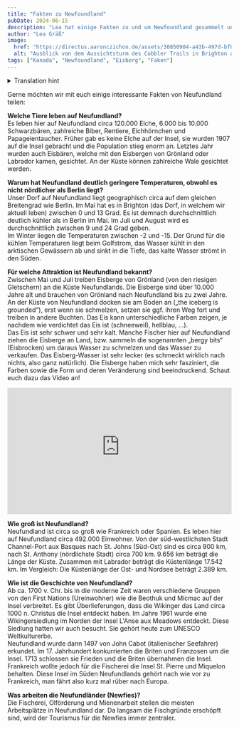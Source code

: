 ```yaml
---
title: "Fakten zu Newfoundland"
pubDate: 2024-06-15
description: "Lea hat einige Fakten zu und um Newfoundland gesammelt und möchte diese gerne mit euch teilen."
author: "Lea Gräß"
image:
  href: "https://directus.aaronczichon.de/assets/30850904-a43b-497d-bf07-37fe704559ab.jpeg?quality=70&width=1600"
  alt: "Ausblick von dem Aussichtsturm des Cobbler Trails in Brighton auf die Brücke und das Feuerwehrhaus."
tags: ["Kanada", "Newfoundland", "Eisberg", "Faken"]
---
```


<details>
  <summary>Translation hint</summary>
  We implemented the English version of this blog for you in June. We will publish
  all new blog entries also in English. Every entry before Jun 24th 2024 is automatically
  translated through DeepL. So please apologize if the translation is not perfect.
  If you want to read the original German entry, please switch to the German version
  of our blog.
</details>

Gerne möchten wir mit euch einige interessante Fakten von Neufundland teilen:

**Welche Tiere leben auf Neufundland?**  
Es leben hier auf Neufundland circa 120.000 Elche, 6.000 bis 10.000 Schwarzbären, zahlreiche Biber, Rentiere, Eichhörnchen und Papageientaucher. Früher gab es keine Elche auf der Insel, sie wurden 1907 auf die Insel gebracht und die Population stieg enorm an. Letztes Jahr wurden auch Eisbären, welche mit den Eisbergen von Grönland oder Labrador kamen, gesichtet. An der Küste können zahlreiche Wale gesichtet werden.

**Warum hat Neufundland deutlich geringere Temperaturen, obwohl es nicht nördlicher als Berlin liegt?**  
Unser Dorf auf Neufundland liegt geographisch circa auf dem gleichen Breitengrad wie Berlin. Im Mai hat es in Brighton (das Dorf, in welchem wir aktuell leben) zwischen 0 und 13 Grad. Es ist demnach durchschnittlich deutlich kühler als in Berlin im Mai. Im Juli und August wird es durchschnittlich zwischen 9 und 24 Grad geben.  
Im Winter liegen die Temperaturen zwischen -2 und -15. Der Grund für die kühlen Temperaturen liegt beim Golfstrom, das Wasser kühlt in den arktischen Gewässern ab und sinkt in die Tiefe, das kalte Wasser strömt in den Süden.

**Für welche Attraktion ist Neufundland bekannt?**  
Zwischen Mai und Juli treiben Eisberge von Grönland (von den riesigen Gletschern) an die Küste Neufundlands. Die Eisberge sind über 10.000 Jahre alt und brauchen von Grönland nach Neufundland bis zu zwei Jahre. An der Küste von Neufundland docken sie am Boden an („the iceberg is grounded“), erst wenn sie schmelzen, setzen sie ggf. ihren Weg fort und treiben in andere Buchten. Das Eis kann unterschiedliche Farben zeigen, je nachdem wie verdichtet das Eis ist (schneeweiß, hellblau, …).  
Das Eis ist sehr schwer und sehr kalt. Manche Fischer hier auf Neufundland ziehen die Eisberge an Land, bzw. sammeln die sogenannten „bergy bits“ (Eisbrocken) um daraus Wasser zu schmelzen und das Wasser zu verkaufen. Das Eisberg-Wasser ist sehr lecker (es schmeckt wirklich nach nichts, also ganz natürlich). Die Eisberge haben mich sehr fasziniert, die Farben sowie die Form und deren Veränderung sind beeindruckend. Schaut euch dazu das Video an!

<div style="position: relative; padding-top: 56.25%;">
  <iframe
    src="https://customer-rnx58v5rm01lsk0m.cloudflarestream.com/57b36d6fa622a90a39f372a2d15b9d3b/iframe?poster=https%3A%2F%2Fcustomer-rnx58v5rm01lsk0m.cloudflarestream.com%2F57b36d6fa622a90a39f372a2d15b9d3b%2Fthumbnails%2Fthumbnail.jpg%3Ftime%3D%26height%3D600"
    loading="lazy"
    style="border: none; position: absolute; top: 0; left: 0; height: 100%; width: 100%;"
    allow="accelerometer; gyroscope; autoplay; encrypted-media; picture-in-picture;"
    allowfullscreen="true"
  ></iframe>
</div>

**Wie groß ist Neufundland?**  
Neufundland ist circa so groß wie Frankreich oder Spanien. Es leben hier auf Neufundland circa 492.000 Einwohner. Von der süd-westlichsten Stadt Channel-Port aux Basques nach St. Johns (Süd-Ost) sind es circa 900 km, nach St. Anthony (nördlichste Stadt) circa 700 km. 9.656 km beträgt die Länge der Küste. Zusammen mit Labrador beträgt die Küstenlänge 17.542 km. Im Vergleich: Die Küstenlänge der Ost- und Nordsee beträgt 2.389 km.

**Wie ist die Geschichte von Neufundland?**  
Ab ca. 1700 v. Chr. bis in die moderne Zeit waren verschiedene Gruppen von den First Nations (Ureinwohner) wie die Beothuk und Micmac auf der Insel verbreitet. Es gibt Überlieferungen, dass die Wikinger das Land circa 1000 n. Christus die Insel entdeckt haben. Im Jahre 1961 wurde eine Wikingersiedlung im Norden der Insel L'Anse aux Meadows entdeckt. Diese Siedlung hatten wir auch besucht. Sie gehört heute zum UNESCO Weltkulturerbe.  
Neufundland wurde dann 1497 von John Cabot (italienischer Seefahrer) erkundet. Im 17. Jahrhundert konkurrierten die Briten und Franzosen um die Insel. 1713 schlossen sie Frieden und die Briten übernahmen die Insel. Frankreich wollte jedoch für die Fischerei die Insel St. Pierre und Miquelon behalten. Diese Insel im Süden Neufundlands gehört nach wie vor zu Frankreich, man fährt also kurz mal rüber nach Europa.

**Was arbeiten die Neufundländer (Newfies)?**  
Die Fischerei, Olförderung und Mienenarbeit stellen die meisten Arbeitsplätze in Neufundland dar. Da langsam die Fischgründe erschöpft sind, wird der Tourismus für die Newfies immer zentraler.
